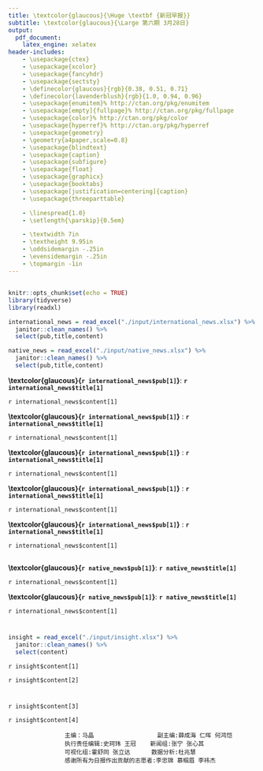 ```yaml
---
title: \textcolor{glaucous}{\Huge \textbf {新冠早报}}
subtitle: \textcolor{glaucous}{\Large 第六期 3月28日}
output: 
  pdf_document:
    latex_engine: xelatex
header-includes:
    - \usepackage{ctex}
    - \usepackage{xcolor}
    - \usepackage{fancyhdr}
    - \usepackage{sectsty}
    - \definecolor{glaucous}{rgb}{0.38, 0.51, 0.71}
    - \definecolor{lavenderblush}{rgb}{1.0, 0.94, 0.96}
    - \usepackage{enumitem}% http://ctan.org/pkg/enumitem
    - \usepackage[empty]{fullpage}% http://ctan.org/pkg/fullpage
    - \usepackage{color}% http://ctan.org/pkg/color
    - \usepackage{hyperref}% http://ctan.org/pkg/hyperref
    - \usepackage{geometry}
    - \geometry{a4paper,scale=0.8}
    - \usepackage{blindtext}
    - \usepackage{caption}
    - \usepackage{subfigure}
    - \usepackage{float}
    - \usepackage{graphicx}
    - \usepackage{booktabs}
    - \usepackage[justification=centering]{caption}
    - \usepackage{threeparttable}

    - \linespread{1.0}
    - \setlength{\parskip}{0.5em}

    - \textwidth 7in
    - \textheight 9.95in
    - \oddsidemargin -.25in
    - \evensidemargin -.25in
    - \topmargin -1in
---
```

\fontsize{13}{13}
\selectfont


\newcommand{\resheading}[1]{%
  \noindent\fcolorbox{lavenderblush}{lavenderblush}{\makebox[\dimexpr\textwidth-2\fboxsep-2\fboxrule][l]{\textbf{~#1}}}%
}


\pagestyle{fancyplain}
\lhead{\includegraphics[height=2cm]{./input/logo.png}}
\rhead{
\begin{tabular}{ccc}
\textcolor{gray}{中美健康峰会「智援组」新冠早报组}\\
\\ \\ \\ \\ \\
\end{tabular}}

\renewcommand{\headrulewidth}{0pt}
\setlength{\headheight}{30pt} 

\resheading{\Large 每日新闻}


## \textcolor{glaucous}{\Large 国际}


```r
knitr::opts_chunk$set(echo = TRUE)
library(tidyverse)
library(readxl)

international_news = read_excel("./input/international_news.xlsx") %>%
  janitor::clean_names() %>% 
  select(pub,title,content)

native_news = read_excel("./input/native_news.xlsx") %>%
  janitor::clean_names() %>% 
  select(pub,title,content)
```


**\textcolor{glaucous}{`r international_news$pub[1]`}**: **`r international_news$title[1]`**

`r international_news$content[1]`

**\textcolor{glaucous}{`r international_news$pub[1]`}** : **`r international_news$title[1]`**

`r international_news$content[1]`

**\textcolor{glaucous}{`r international_news$pub[1]`}** : **`r international_news$title[1]`**

`r international_news$content[1]`

**\textcolor{glaucous}{`r international_news$pub[1]`}** : **`r international_news$title[1]`**

`r international_news$content[1]`

**\textcolor{glaucous}{`r international_news$pub[1]`}** : **`r international_news$title[1]`**

`r international_news$content[1]`

## \textcolor{glaucous}{\Large 国内}
**\textcolor{glaucous}{`r native_news$pub[1]`}**: **`r native_news$title[1]`**

`r international_news$content[1]`

**\textcolor{glaucous}{`r native_news$pub[1]`}**: **`r native_news$title[1]`**

`r international_news$content[1]`

\newpage

\resheading{\Large 疫情观察}

\begin{small}
{数据源：约翰霍普金斯大学，The COVID Tracking Project \quad   数据截止至：北京时间3月28日 早4:00}
\end{small}

# \textcolor{glaucous}{一、世界疫情}
```r
insight = read_excel("./input/insight.xlsx") %>%
  janitor::clean_names() %>% 
  select(content)
```

`r insight$content[1]`

\begin{figure}[H] 
\centering
\includegraphics[]{./input/covid1.png} %插入图片，[]中设置图片大小，{}中是图片文件名
\caption{世界疫情分布图 (Global Map of Cumulative Confirmed COVID-19 Cases)} %最终文档中希望显示的图片标题
\label{} %用于文内引用的标签
\end{figure}

\begin{table}[H]\tiny
\centering
\resizebox{.7\textwidth}{!}{%
  \begin{tabular}{lllll}
  \toprule
  & 国家（地区）         & 累计确诊病例 & 粗发病率 \\ \midrule
  1  & Hubei          & 67802  & 115  \\
  2  & US             & 213372 & 64   \\
  3  & Italy          & 110574 & 183  \\
  4  & Spain          & 104118 & 223  \\
  5  & China          & 82361  & 6    \\
  6  & Germany        & 77872  & 93   \\
  7  & France         & 57749  & 88   \\
  8  & Iran           & 47593  & 57   \\
  9  & United Kingdom & 29865  & 44   \\
  10 & Switzerland    & 17768  & 205  \\ \bottomrule
  \end{tabular}%
}
\caption{累计确诊前十位国家}
\end{table}

\newpage

`r insight$content[2]`

\begin{minipage}{\textwidth}\small
        \begin{minipage}[H]{0.3\textwidth}
        \centering
           \begin{tabular}{@{}lll@{}}
            \toprule
               & 国家             & 当日新增病例 \\ \midrule
            1  & US             & 213372 \\
            2  & Italy          & 110574 \\
            3  & Spain          & 104118 \\
            4  & China          & 82361  \\
            5  & Germany        & 77872  \\
            6  & France         & 57749  \\
            7  & Iran           & 47593  \\
            8  & United Kingdom & 29865  \\
            9  & Switzerland    & 17768  \\
            10 & Turkey         & 15679  \\ \bottomrule
            \end{tabular}
            \makeatletter\def\@captype{table}\makeatother\caption{日新增病例前十位国家}
        \end{minipage}
        \begin{minipage}[H]{0.65\textwidth}
        \centering
           \begin{tabular}{@{}lllll@{}}
          \toprule
             & 国家             & 累计死亡病例 & 较昨⽇ & 病死率\% \\           \midrule
          1  & Italy          & 13155  & 727 & 11.9  \\
          2  & Spain          & 9387   & 923 & 9     \\
          3  & US             & 4757   & 884 & 2.2   \\
          4  & France         & 4043   & 511 & 7     \\
          5  & China          & 3316   & 7   & 4     \\
          6  & Iran           & 3036   & 138 & 6.4   \\
          7  & United Kingdom & 2357   & 564 & 7.9   \\
          8  & Netherlands    & 1175   & 135 & 8.6   \\
          9  & Germany        & 920    & 145 & 1.2   \\
          10 & Belgium        & 828    & 123 & 5.9   \\ \bottomrule
          \end{tabular}
      \makeatletter\def\@captype{table}\makeatother\caption{累计死亡前十位国家}
    \end{minipage}
\end{minipage}

\begin{figure}[H]
\centering
\begin{minipage}[b]{0.45\linewidth}
\includegraphics[]{./input/covid2.pdf}
\caption{日新增确诊病例国家趋势图\\（中国及其他前五位国家）}
\label{}
\end{minipage}
\quad
\begin{minipage}[b]{0.45\linewidth}
\includegraphics[]{./input/covid3.pdf}
\caption{累计死亡病例国家趋势图\\（中国及其他前五位国家） }
\label{}
\end{minipage}
\end{figure}

\newpage

# \textcolor{glaucous}{二、美国疫情}

`r insight$content[3]`

\begin{figure}[H] 
\centering
\includegraphics[]{./input/covid4.png} %插入图片，[]中设置图片大小，{}中是图片文件名
\caption{美国本土疫情分布图 (Map of Cumulative Confirmed COVID-19 Cases in Contiguous U.S.)} %最终文档中希望显示的图片标题
\label{} %用于文内引用的标签
\end{figure}


\begin{table}[H]\tiny
\centering
\resizebox{.7\textwidth}{!}{%
  \begin{tabular}{lllll}
  \toprule
              & 国家/州名         & 累计确诊  & 粗发病率 & 阳性率\% \\ \midrule
           1  & New York      & 83948 & 432 & \\
           2  & New Jersey    & 22255 & 251 & \\
           3  & California    & 9399  & 24  & \\
           4  & Michigan      & 9315  & 93  & \\
           5  & Massachusetts & 7738  & 111 & \\
           6  & Illinois      & 6980  & 55  & \\
           7  & Florida       & 6956  & 32  & \\
           8  & Louisiana     & 6424  & 138 & \\
           9  & Pennsylvania  & 6009  & 47  & \\
           10 & Washington    & 5608  & 74  & \\ \bottomrule
  \end{tabular}%
}
\caption{美国累计确诊前十位州}
\end{table}

\newpage

\begin{figure}[H]
\centering
\begin{minipage}[b]{0.45\linewidth}
\includegraphics[]{./input/covid5.pdf}
\caption{美国累计确诊前五位州趋势图}
\label{}
\end{minipage}
\quad
\begin{minipage}[b]{0.45\linewidth}
\includegraphics[]{./input/covid5.pdf}
\caption{美国⽇新增确诊前五位州趋势图}
\label{}
\end{minipage}
\end{figure}


\begin{minipage}{\textwidth}
        \begin{minipage}[H]{0.5\textwidth}
        \centering
           \begin{tabular}{@{}llll@{}}
           \toprule
              & 国家/州名         & 累计确诊  & 粗发病率 \\ \midrule
           1  & New York      & 83948 & 432  \\
           2  & New Jersey    & 22255 & 251  \\
           3  & California    & 9399  & 24   \\
           4  & Michigan      & 9315  & 93   \\
           5  & Massachusetts & 7738  & 111  \\
           6  & Illinois      & 6980  & 55   \\
           7  & Florida       & 6956  & 32   \\
           8  & Louisiana     & 6424  & 138  \\
           9  & Pennsylvania  & 6009  & 47   \\
           10 & Washington    & 5608  & 74   \\ \bottomrule
           \end{tabular}
            \makeatletter\def\@captype{table}\makeatother\caption{美国累计确诊前十位州}
        \end{minipage}
        \begin{minipage}[H]{0.5\textwidth}
        \centering
           \begin{tabular}{@{}llll@{}}
          \toprule
             & 国家/州名         & 当⽇新增 & 全美⽐率\% \\ \midrule
          1  & New York      & 8115 & 32     \\
          2  & New Jersey    & 3559 & 14     \\
          3  & Michigan      & 1700 & 7      \\
          4  & California    & 1189 & 5      \\
          5  & Louisiana     & 1187 & 5      \\
          6  & Massachusetts & 1118 & 4      \\
          7  & Pennsylvania  & 1046 & 4      \\
          8  & Illinois      & 986  & 4      \\
          9  & Georgia       & 709  & 3      \\
          10 & Texas         & 546  & 2      \\ \bottomrule
          \end{tabular}
      \makeatletter\def\@captype{table}\makeatother\caption{美国新增确诊前十位州}
    \end{minipage}
\end{minipage}


`r insight$content[4]`



                    主编：马晶                  副主编:薛成海 仁晖 何鸿恺
                    执行责任编辑:史珂玮 王冠    新闻组:张宁 张心其
                    可视化组:霍舒同 张立达      数据分析:杜兆慧
                    感谢所有为日报作出贡献的志愿者:李忠锦 慕帼眉 李祎杰
